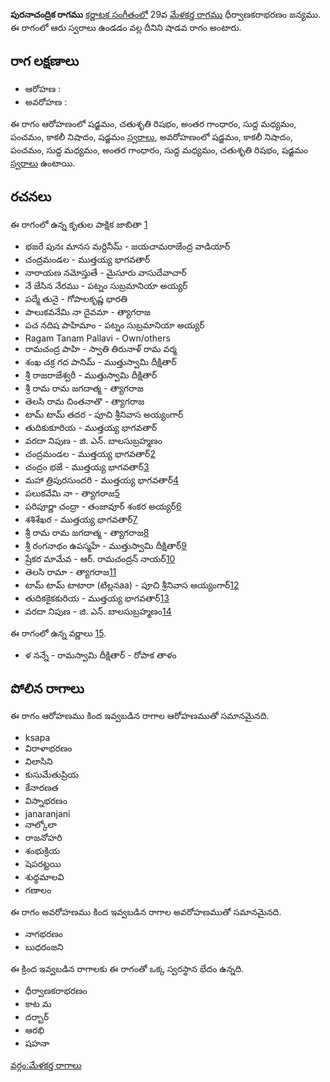 {{Infobox ragam
	| name          	= పురనాచంద్రిక
	| synonym	    	= 
	| mela          	= 
	| chakra        	= 
	| janaka        	= 
	| type          	= శాడవ
	| arohanam      	= {{svaraC|S|R2|G3|M1|P|N3|S'}} 
	| avarohanam    	= {{svaraC|S'|N3|P|M1|G3|M1|R2|S}}
	| jeeva         	=
	| chhaya        	=
	| nyasa         	=
	| vishesha      	= 
	| equivalent  		= 
}}
{{కర్ణాటక సంగీత రాగాలు}}
'''పురనాచంద్రిక రాగము''' [[కర్ణాటక సంగీతం]]లో 29వ [[మేళకర్త రాగము]] ధీర్వాణకరాభరణం జన్యము.  ఈ రాగంలో ఆరు స్వరాలు ఉండడం వల్ల దీనిని షాడవ రాగం అంటారు.


==రాగ లక్షణాలు==


* ఆరోహణ : {{svaraC|S|R2|G3|M1|P|N3|S'}} 
* అవరోహణ : {{svaraC|S'|N3|P|M1|G3|M1|R2|S}}

ఈ రాగం ఆరోహణంలో షడ్జమం, చతుశృతి రిషభం, అంతర గాంధారం, సుద్ద మధ్యమం, పంచమం, కాకలీ నిషాదం, షడ్జమం [[స్వరాలు]], అవరోహణంలో షడ్జమం, కాకలీ నిషాదం, పంచమం, సుద్ద మధ్యమం, అంతర గాంధారం, సుద్ద మధ్యమం, చతుశృతి రిషభం, షడ్జమం [[స్వరాలు]] ఉంటాయి.

==రచనలు==
ఈ రాగంలో ఉన్న కృతుల పాక్షిక జాబితా [https://github.com/ssrihari/ragavardhini/blob/master/ragas/kritis.psv]
* భజరే పునః మానస మర్దినీమ్ - జయచామరాజేంద్ర వాడియార్
* చంద్రమండల - ముత్తయ్య భాగవతార్
* నారాయణ నమోస్తుతే - మైసూరు వాసుదేవాచార్
* నే జేసిన నేరము - పట్నం సుబ్రమానియా అయ్యర్
* పద్మే తునై - గోపాలకృష్ణ భారతి
* పాలుకవనేమి నా దైవమా - త్యాగరాజ
* పచ నదిష పాహిమాం - పట్నం సుబ్రమానియా అయ్యర్
* Ragam Tanam Pallavi - Own/others
* రామచంద్ర పాహి - స్వాతి తిరునాళ్ రామ వర్మ
* శంఖ చక్ర గద పానిమ్ - ముత్తుస్వామి దీక్షితార్
* శ్రీ రాజరాజేశ్వరీ - ముత్తుస్వామి దీక్షితార్
* శ్రీ రామ రామ జగదాత్మ - త్యాగరాజ
* తెలసి రామ చింతనాతొ - త్యాగరాజ
* టామ్ టామ్ తదర - పూచి శ్రీనివాస అయ్యంగార్
* తుదికుకూరియ - ముత్తయ్య భాగవతార్
* వరదా నిపుణ - జి. ఎన్. బాలసుబ్రహ్మణం
* చంద్రమండల - ముత్తయ్య భాగవతార్[http://www.karnatik.com/c1748.shtml]
* చంద్రం భజే - ముత్తయ్య భాగవతార్[http://www.karnatik.com/c2003.shtml]
* మహా త్రిపురసుందరి - ముత్తయ్య భాగవతార్[http://www.karnatik.com/c2148.shtml]
* పలుకవేమి నా - త్యాగరాజ[http://www.karnatik.com/c2705.shtml]
* పరిపూర్ణా చంద్రా - తంజావూర్ శంకర అయ్యర్[http://www.karnatik.com/c2958.shtml]
* శశిశేఖర - ముత్తయ్య భాగవతార్[http://www.karnatik.com/c1898.shtml]
* శ్రీ రామ రామ జగదాత్మ - త్యాగరాజ[http://www.karnatik.com/c2850.shtml]
* శ్రీ రంగనాథం ఉపస్మహే - ముత్తుస్వామి దీక్షితార్[http://www.karnatik.com/c1121.shtml]
* ష్రేకర మామేవ - ఆర్. రామచంద్రన్ నాయర్[http://www.karnatik.com/c3131.shtml]
* తెలసి రామా - త్యాగరాజ[http://www.karnatik.com/c1053.shtml]
* టామ్ టామ్ టాటారా (టిల్లనaa) - పూచి శ్రీనివాస అయ్యంగార్[http://www.karnatik.com/c1104.shtml]
* తుదికకైకకురియ - ముత్తయ్య భాగవతార్[http://www.karnatik.com/c2202.shtml]
* వరదా నిపుణ - జి. ఎన్. బాలసుబ్రహ్మణం[http://www.karnatik.com/c3083.shtml]

ఈ రాగంలో ఉన్న వర్ణాలు [http://www.carnatica.in/kriti/varnamlist.htm].
* ళ నన్నే - రామస్వామి దీక్షితార్ - రోపాక తాళం




==పోలిన రాగాలు==
ఈ రాగం ఆరోహణము కింద ఇవ్వబడిన రాగాల ఆరోహణముతో సమానమైనది.
* ksapa
* విరాళాభరణం
* విలాసిని
* కుసుమేతుప్రియ
* కేనారణత
* విస్నాభరణం
* janaranjani
* నాల్కోలా
* రాజనోహరి
* శంభుక్రియ
* షెపరట్టయి
* శుధ్ధమాలవి
* గణాలం

ఈ రాగం అవరోహణము కింద ఇవ్వబడిన రాగాల అవరోహణముతో సమానమైనది.
* నాగభరణం
* బుధరంజని

ఈ క్రింద ఇవ్వబడిన రాగాలకు ఈ రాగంతో ఒక్క స్వరస్థాన భేదం ఉన్నది.
* ధీర్వాణకరాభరణం
* కాట మ
* దర్బార్
* ఆరభి
* షహనా



[[వర్గం:మేళకర్త రాగాలు]]